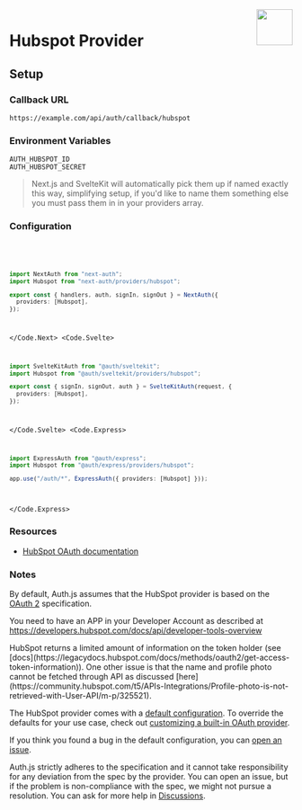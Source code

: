 
<img align="right" src="/img/providers/hubspot.svg" height="64" width="64" />

# Hubspot Provider

## Setup

### Callback URL

```
https://example.com/api/auth/callback/hubspot
```

### Environment Variables

```
AUTH_HUBSPOT_ID
AUTH_HUBSPOT_SECRET
```

> Next.js and SvelteKit will automatically pick them up if named exactly this way, simplifying
> setup, if you'd like to name them something else you must pass them in in your providers array.

### Configuration

<Code>
  <Code.Next>

```ts filename="/auth.ts"
import NextAuth from "next-auth";
import Hubspot from "next-auth/providers/hubspot";

export const { handlers, auth, signIn, signOut } = NextAuth({
  providers: [Hubspot],
});
```

  </Code.Next>
  <Code.Svelte>

```ts filename="/auth.ts"
import SvelteKitAuth from "@auth/sveltekit";
import Hubspot from "@auth/sveltekit/providers/hubspot";

export const { signIn, signOut, auth } = SvelteKitAuth(request, {
  providers: [Hubspot],
});
```

  </Code.Svelte>
  <Code.Express>

```ts filename="/src/app.ts"
import ExpressAuth from "@auth/express";
import Hubspot from "@auth/express/providers/hubspot";

app.use("/auth/*", ExpressAuth({ providers: [Hubspot] }));
```

  </Code.Express>
</Code>

### Resources

- [HubSpot OAuth documentation](https://developers.hubspot.com/docs/api/oauth-quickstart-guide)

### Notes

By default, Auth.js assumes that the HubSpot provider is
based on the [OAuth 2](https://www.rfc-editor.org/rfc/rfc6749.html) specification.

You need to have an APP in your Developer Account as described at https://developers.hubspot.com/docs/api/developer-tools-overview

<Callout>
  HubSpot returns a limited amount of information on the token holder (see
  [docs](https://legacydocs.hubspot.com/docs/methods/oauth2/get-access-token-information)).
  One other issue is that the name and profile photo cannot be fetched through
  API as discussed
  [here](https://community.hubspot.com/t5/APIs-Integrations/Profile-photo-is-not-retrieved-with-User-API/m-p/325521).
</Callout>

The HubSpot provider comes with a [default configuration](https://github.com/nextauthjs/next-auth/blob/main/packages/core/src/providers/hubspot.ts).
To override the defaults for your use case, check out [customizing a built-in OAuth provider](https://authjs.dev/guides/providers/custom-provider#override-default-options).

If you think you found a bug in the default configuration, you can [open an issue](https://authjs.dev/new/provider-issue).

Auth.js strictly adheres to the specification and it cannot take responsibility for any deviation from
the spec by the provider. You can open an issue, but if the problem is non-compliance with the spec,
we might not pursue a resolution. You can ask for more help in [Discussions](https://authjs.dev/new/github-discussions).
